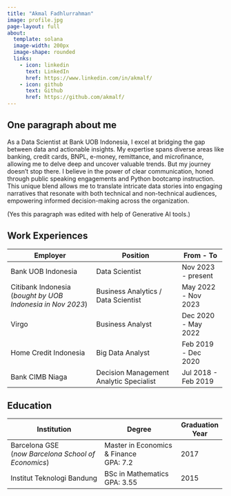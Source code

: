 ```yaml
---
title: "Akmal Fadhlurrahman"
image: profile.jpg
page-layout: full
about:
  template: solana
  image-width: 200px
  image-shape: rounded
  links:
    - icon: linkedin
      text: LinkedIn
      href: https://www.linkedin.com/in/akmalf/
    - icon: github
      text: Github
      href: https://github.com/akmalf/
---
```


## One paragraph about me

As a Data Scientist at Bank UOB Indonesia, I excel at bridging the gap between data and actionable insights. My expertise spans diverse areas like banking, credit cards, BNPL, e-money, remittance, and microfinance, allowing me to delve deep and uncover valuable trends. But my journey doesn't stop there. I believe in the power of clear communication, honed through public speaking engagements and Python bootcamp instruction. This unique blend allows me to translate intricate data stories into engaging narratives that resonate with both technical and non-technical audiences, empowering informed decision-making across the organization.

(Yes this paragraph was edited with help of Generative AI tools.)

## Work Experiences

+-----------------------------------------+-----------------------------------------+---------------------+
| Employer                                | Position                                | From - To           |
+=========================================+=========================================+=====================+
| Bank UOB Indonesia                      | Data Scientist                          | Nov 2023 - present  |
+-----------------------------------------+-----------------------------------------+---------------------+
| Citibank Indonesia \                    | Business Analytics / Data Scientist     | May 2022 - Nov 2023 |
| (*bought by UOB Indonesia in Nov 2023*) |                                         |                     |
+-----------------------------------------+-----------------------------------------+---------------------+
| Virgo                                   | Business Analyst                        | Dec 2020 - May 2022 |
+-----------------------------------------+-----------------------------------------+---------------------+
| Home Credit Indonesia                   | Big Data Analyst                        | Feb 2019 - Dec 2020 |
+-----------------------------------------+-----------------------------------------+---------------------+
| Bank CIMB Niaga                         | Decision Management Analytic Specialist | Jul 2018 - Feb 2019 |
+-----------------------------------------+-----------------------------------------+---------------------+

## Education

+---------------------------------------+--------------------------------+-----------------+
| Institution                           | Degree                         | Graduation Year |
+=======================================+================================+=================+
| Barcelona GSE \                       | Master in Economics & Finance\ | 2017            |
| (*now Barcelona School of Economics*) | GPA: 7.2                       |                 |
+---------------------------------------+--------------------------------+-----------------+
| Institut Teknologi Bandung            | BSc in Mathematics\            | 2015            |
|                                       | GPA: 3.55                      |                 |
+---------------------------------------+--------------------------------+-----------------+
